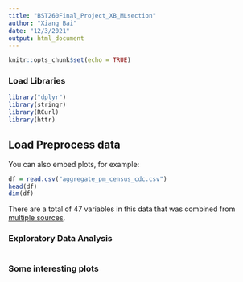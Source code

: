 ```yaml
---
title: "BST260Final_Project_XB_MLsection"
author: "Xiang Bai"
date: "12/3/2021"
output: html_document
---
```


```r
knitr::opts_chunk$set(echo = TRUE)
```

### Load Libraries

```r
library("dplyr")
library(stringr)
library(RCurl)
library(httr)
```

## Load Preprocess data

You can also embed plots, for example:

```r
df = read.csv("aggregate_pm_census_cdc.csv")
head(df)
dim(df)
```

There are a total of 47 variables in this data that was combined from [multiple sources](https://github.com/steventang26/BST260-Final-Project/blob/master/README.md).

### Exploratory Data Analysis


```r

```

### Some interesting plots

```r

```

```r

```


```r

```



```r

```


```r

```



```r

```



```r

```
